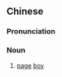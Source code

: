 ==Chinese==
{{zh-forms|s=书童}}

===Pronunciation===
{{zh-pron
|m=shūtóng
|c=syu1 tung4
|mn=qz:chir-tông/xm:su-tông/zz:si-tông
|cat=n
}}

===Noun===
{{zh-noun}}

# [[page]] [[boy]]